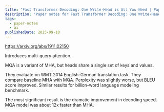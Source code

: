 ```yaml
---
title: "Fast Transformer Decoding: One Write-Head is All You Need | Paper Notes"
description: "Paper notes for Fast Transformer Decoding: One Write-Head is All You Need."
tags:
  - paper-notes
  - ai
publishedDate: 2025-09-10
---
```


https://arxiv.org/abs/1911.02150

Introduces multi-query attention.

MQA is a variant of MHA, but heads share a single set of keys and values.

They evaluate on WMT 2014 English-German translation task.
They compare baseline MHA with MQA.
Perplexity was slightly worse, but BLEU score improved.
Similar results for billion-word language modeling benchmark.

The most significant result is the dramatic improvement in decoding speed.
MQA model was about 12x faster than MHA.
